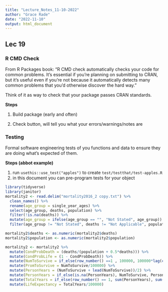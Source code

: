 ```yaml
---
title: "Lecture_Notes_11-10-2022"
author: "Grace Rade"
date: "2022-11-10"
output: html_document
---
```


## Lec 19

### R CMD Check

From R Packages book: "R CMD check automatically checks your code for common problems. It’s essential if you’re planning on submitting to CRAN, but it’s useful even if you’re not because it automatically detects many common problems that you’d otherwise discover the hard way."

Think of it as way to check that your package passes CRAN standards. 

**Steps**

  1. Build package (early and often)
  
  2. Check button, will tell you what your errors/warnings/notes are
  
### Testing

Formal software engineering tests of you functions and data to ensure they are doing what's expected of them. 

**Steps (abbot example)**

  1. run `usethis::use_test("apples")` to create `test/testthat/test-apples.R` 
  2. in this document you can pre-program tests for your object
  
  
  
```r
library(tidyverse)
library(janitor)
mortality2 <- read.delim("mortality2016_2 copy.txt") %>%
  clean_names() %>%
  rename(age_group = single_year_ages) %>%
  select(age_group, deaths, population) %>%
  filter(!is.na(deaths)) %>%
  mutate(age_group = ifelse(age_group == "", "Not Stated", age_group)) %>%
  filter(age_group != "Not Stated", deaths != "Not Applicable", population != "Not Applicable")

mortality2$deaths <- as.numeric(mortality2$deaths)
mortality2$population <- as.numeric(mortality2$population)

mortality2 <- mortality2 %>% 
  mutate(CondProbDeath = (deaths/(population + 0.5*deaths))) %>% 
  mutate(CondProbLife = (1 - CondProbDeath)) %>% 
  mutate(NumToSurvive = if_else(row_number() ==1 , 100000, 100000*lag(cumprod(CondProbLife)))) %>% 
  mutate(PromToSurvive = NumToSurvive/100000) %>% 
  mutate(PersonYears = (NumToSurvive + lead(NumToSurvive))/2) %>% 
  mutate(PersonYears = if_else(is.na(PersonYears), NumToSurvive, PersonYears)) %>% 
  mutate(TotalYears = if_else(row_number() == 1, sum(PersonYears), sum(PersonYears) - lag(cumsum(PersonYears)))) %>% 
  mutate(LifeExpectancy = TotalYears/100000)

```

